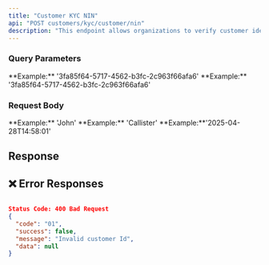 ```yaml
---
title: "Customer KYC NIN"
api: "POST customers/kyc/customer/nin"
description: "This endpoint allows organizations to verify customer identity using their National Identification Number (NIN)."
---
```


### Query Parameters

<ParamField body="customerId" type="string" required>
	**Example:** '3fa85f64-5717-4562-b3fc-2c963f66afa6'
</ParamField>

<ParamField body="nin" type="string" required>
	**Example:** '3fa85f64-5717-4562-b3fc-2c963f66afa6'
</ParamField>

### Request Body

<ParamField body="firstname" type="string" required>
	**Example:** 'John'
</ParamField>

<ParamField body="lastname" type="string" required>
	**Example:** 'Callister'
</ParamField>

<ParamField body="dob" type="string" required>
	**Example:**'2025-04-28T14:58:01'
</ParamField>

## Response

## **❌ Error Responses**
```json

Status Code: 400 Bad Request
{
  "code": "01",
  "success": false,
  "message": "Invalid customer Id",
  "data": null
}